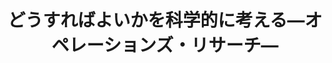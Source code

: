 ﻿---
title: "どうすればよいかを科学的に考える―オペレーションズ・リサーチ―"
category: "工学院"
vol: 4
interviewee: "森 雅夫 "
url: ""
tags: ["科学","水","線形","経営","費用"]
pdf: "4-4.pdf"
career: ""
preface: "オペレーションズ・リサーチの適用される問題は幅広い。その手法にはトラックの輸送問題などの費用最小問題といった線形計画法の問題、そして切符売り場などでの行列の問題といった待ち行列の問題がある。このような手法を用いて経営戦略にかぎらず、日常生活でいかに意思決定を行うかということを考えるのが、オペレーションズ・リサーチと言えよう。森では森助教授、水野助手を中心に活発な研究が行われている。"
---
